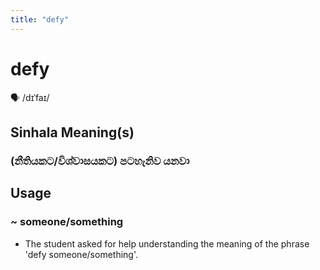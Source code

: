 ```yaml
---
title: "defy"
---
```


# defy

🗣️ /dɪˈfaɪ/

## Sinhala Meaning(s)

### (නීතියකට/විශ්වාසයකට) පටහැනිව යනවා

## Usage

### ~ someone/something

- The student asked for help understanding the meaning of the phrase 'defy someone/something'.

